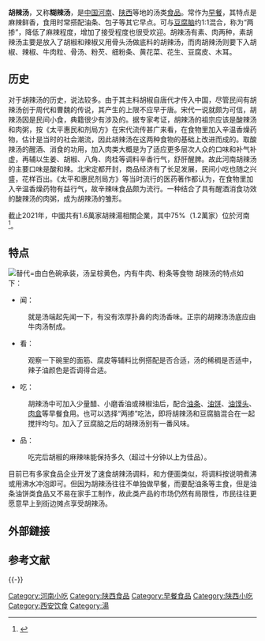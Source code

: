 {{noteTA
|1=zh-cn:小吃; zh-hk:小食;zh-mo:小食; zh-tw:小吃;
}}
{{Infobox Prepared Food
|name             = 胡辣汤
|image            = [[File:A_bowl_of_Hu_la_tang.jpg|272px]]
|caption          = 伴着[[油条|油条]]的胡辣汤
|alternate_name   =  
|country          = [[中国|中国]]
|creator          = 
|course           = [[小吃|小吃]]、早餐
|served           = 热
|main_ingredient  = [[牛肉|牛肉]]或[[羊肉|羊肉]]、[[面筋|面筋]]、[[豆腐皮|豆腐皮]]、[[胡椒|胡椒]]、[[粉条|粉条]]
|variations       = 两掺（加入[[豆腐脑|豆腐脑]]）、肉丸胡辣汤
|calories         = 
|other            = 
}}

'''胡辣汤'''，又称'''糊辣汤'''，是[[中国|中国]][[河南省|河南]]、[[陕西省|陕西]]等地的汤类[[食品|食品]]{{來源請求}}。常作为[[早餐|早餐]]，其特点是麻辣鲜香，食用时常搭配油条、包子等其它早点。可与[[豆腐脑|豆腐脑]]约1:1混合，称为“两掺”，降低了麻辣程度，增加了接受程度也很受欢迎{{來源請求}}。胡辣汤有素、肉两种，素胡辣汤主要是放入了胡椒和辣椒又用骨头汤做底料的胡辣汤，而肉胡辣汤则要下入胡椒、辣椒、牛肉粒、骨汤、粉芡、细粉条、黄花菜、花生、豆腐皮、木耳{{來源請求}}。

==历史==
对于胡辣汤的历史，说法较多。由于其主料胡椒自唐代才传入中国，尽管民间有胡辣汤创于周代和曹魏的传说，其产生的上限不应早于唐。宋代一说就颇为可信，胡辣汤因是民间小食，典籍很少有涉及的。据专家考证，胡辣汤的祖宗应该是酸辣汤和肉粥，按《太平惠民和剂局方》在宋代流传甚广来看，在食物里加入辛温香燥药物，估计是当时的社会潮流，因此胡辣汤在这两种食物的基础上改进而成的。取酸辣汤的醒酒、消食的功用，加入肉类大概是为了适应更多层次人众的口味和补气补虚，再辅以生姜、胡椒、八角、肉桂等调料辛香行气，舒肝醒脾。故此河南胡辣汤的主要口味是酸和辣。北宋定都开封，商品经济有了长足发展，民间小吃也随之兴盛，花样百出。《太平和惠民剂局方》等当时流行的医药著作都认为，在食物里加入辛温香燥药物有益行气，故辛辣味食品颇为流行。一种结合了具有醒酒消食功效的酸辣汤的肉粥，成为胡辣汤的雏形。

截止2021年，中國共有1.6萬家胡辣湯相關企業，其中75%（1.2萬家）位於河南<ref>{{cite news |title=“逍遙鎮”胡辣湯侵權背後：胡辣湯企業75%在河南 |url=https://m.sina.com.hk/news/article/20211123/0/1/2/%E9%80%8D%E9%81%99%E9%8E%AE%E8%83%A1%E8%BE%A3%E6%B9%AF%E4%BE%B5%E6%AC%8A%E8%83%8C%E5%BE%8C-%E8%83%A1%E8%BE%A3%E6%B9%AF%E4%BC%81%E6%A5%AD75%E5%9C%A8%E6%B2%B3%E5%8D%97-13831275.html |accessdate=2021-11-30 |archive-date=2021-11-30 |archive-url=https://web.archive.org/web/20211130133114/https://m.sina.com.hk/news/article/20211123/0/1/2/%E9%80%8D%E9%81%99%E9%8E%AE%E8%83%A1%E8%BE%A3%E6%B9%AF%E4%BE%B5%E6%AC%8A%E8%83%8C%E5%BE%8C-%E8%83%A1%E8%BE%A3%E6%B9%AF%E4%BC%81%E6%A5%AD75%E5%9C%A8%E6%B2%B3%E5%8D%97-13831275.html |dead-url=no }}</ref>。
== 特点 ==
[[File:胡辣汤.jpg|替代=由白色碗承装，汤呈棕黄色，内有牛肉、粉条等食物]]
胡辣汤的特点如下： 
* 闻： 
:就是汤端起先闻一下，有没有浓厚扑鼻的肉汤香味。正宗的胡辣汤汤底应由牛肉汤制成。
* 看： 
:观察一下碗里的面筋、腐皮等辅料比例搭配是否合适，汤的稀稠是否适中，辣子油颜色是否调得合适。
* 吃： 
:胡辣汤中可加入少量醋、小磨香油或辣椒油后，配合[[油条|油条]]、[[油饼|油饼]]、[[油馍头|油馍头]]、[[肉盒|肉盒]]等早餐食用。也可以选择“两掺”吃法，即将胡辣汤和豆腐脑混合在一起搅拌均匀。加入了豆腐脑之后的胡辣汤别有一番风味。
* 品： 
:吃完后胡椒的麻辣味能保持多久（超过十分钟以上为佳品）。

目前已有多家食品企业开发了速食胡辣汤调料，和方便面类似，将调料按说明煮沸或用沸水冲泡即可。但因为胡辣汤往往不单独做早餐，而要配油条等主食，但是油条油饼类食品又不易在家手工制作，故此类产品的市场仍然有局限性，市民往往更愿意早上到街边摊点享受胡辣汤。

== 外部鏈接 ==
{{Cite web|title=老师傅教你做【肉丸胡辣汤】，把馍掰开泡在里面才是最地道的吃法|url=https://www.youtube.com/watch?v=L2de8l6zvXs|accessdate=|author=品诺美食|date=|format=|publisher=|language=中文|archive-date=2021-01-20|archive-url=https://web.archive.org/web/20210120114027/https://www.youtube.com/watch?v=L2de8l6zvXs|dead-url=no}}

{{Cite web|title=老师傅教你做【胡辣汤】，汤味浓郁 香辣可口 汤汁粘稠 看似简单 但做起来讲究可真不少|url=https://www.youtube.com/watch?v=JlhThzWMSUE|accessdate=|author=品诺美食|date=|format=|publisher=Youtube|language=中文|archive-date=2021-01-20|archive-url=https://web.archive.org/web/20210120114013/https://www.youtube.com/watch?v=JlhThzWMSUE|dead-url=no}}

{{Cite web|title=老师傅教你陕西特色早餐：肉丸胡辣汤，用牛大骨熬的汤就是够味儿|url=https://www.bilibili.com/video/av243389728/|accessdate=|author=品诺美食开课啦|date=|format=|publisher=bilibili哔哩哔哩|language=中文|archive-date=2021-01-20|archive-url=https://web.archive.org/web/20210120113831/https://www.bilibili.com/video/av243389728/|dead-url=no}}

== 参考文献 ==
{{Reflist}}

{{-}}
{{Henan topics}}

[[Category:河南小吃|Category:河南小吃]]
[[Category:陕西食品|Category:陕西食品]]
[[Category:早餐食品|Category:早餐食品]]
[[Category:陕西小吃|Category:陕西小吃]]
[[Category:西安饮食|Category:西安饮食]]
[[Category:湯|Category:湯]]